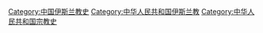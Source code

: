 [[Category:中国伊斯兰教史|Category:中国伊斯兰教史]]
[[Category:中华人民共和国伊斯兰教|Category:中华人民共和国伊斯兰教]]
[[Category:中华人民共和国宗教史|Category:中华人民共和国宗教史]]